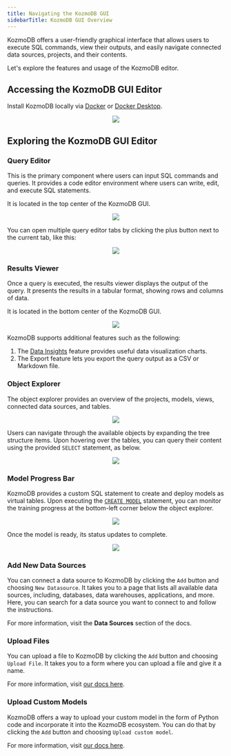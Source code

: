 ```yaml
---
title: Navigating the KozmoDB GUI
sidebarTitle: KozmoDB GUI Overview
---
```


KozmoDB offers a user-friendly graphical interface that allows users to execute SQL commands, view their outputs, and easily navigate connected data sources, projects, and their contents.

Let's explore the features and usage of the KozmoDB editor.

## Accessing the KozmoDB GUI Editor

Install KozmoDB locally via [Docker](/setup/self-hosted/docker) or [Docker Desktop](/setup/self-hosted/docker-desktop).

<p align="center">
  <img src="/assets/kozmodb_gui_editor/kozmodb_editor.png" />
</p>

## Exploring the KozmoDB GUI Editor

### Query Editor

This is the primary component where users can input SQL commands and queries. It provides a code editor environment where users can write, edit, and execute SQL statements.

It is located in the top center of the KozmoDB GUI.

<p align="center">
  <img src="/assets/kozmodb_gui_editor/query_editor.png" />
</p>

You can open multiple query editor tabs by clicking the plus button next to the current tab, like this:

<p align="center">
  <img src="/assets/kozmodb_gui_editor/multiple_query_editor.png" />
</p>

### Results Viewer

Once a query is executed, the results viewer displays the output of the query. It presents the results in a tabular format, showing rows and columns of data.

It is located in the bottom center of the KozmoDB GUI.

<p align="center">
  <img src="/assets/kozmodb_gui_editor/results_viewer.png" />
</p>

KozmoDB supports additional features such as the following:

1. The [Data Insights](/sql/data-insights) feature provides useful data visualization charts.
2. The Export feature lets you export the query output as a CSV or Markdown file.

### Object Explorer

The object explorer provides an overview of the projects, models, views, connected data sources, and tables.

<p align="center">
  <img src="/assets/kozmodb_gui_editor/object_explorer.png" />
</p>

Users can navigate through the available objects by expanding the tree structure items. Upon hovering over the tables, you can query their content using the provided `SELECT` statement, as below.

<p align="center">
  <img src="/assets/kozmodb_gui_editor/object_explorer_query.png" />
</p>

### Model Progress Bar

KozmoDB provides a custom SQL statement to create and deploy models as virtual tables. Upon executing the [`CREATE MODEL`](/sql/create/model) statement, you can monitor the training progress at the bottom-left corner below the object explorer.

<p align="center">
  <img src="/assets/kozmodb_gui_editor/create_model_1.png" />
</p>

Once the model is ready, its status updates to complete.

<p align="center">
  <img src="/assets/kozmodb_gui_editor/create_model_2.png" />
</p>

### Add New Data Sources

You can connect a data source to KozmoDB by clicking the `Add` button and choosing `New Datasource`. It takes you to a page that lists all available data sources, including, databases, data warehouses, applications, and more. Here, you can search for a data source you want to connect to and follow the instructions.

For more information, visit the **Data Sources** section of the docs.

### Upload Files

You can upload a file to KozmoDB by clicking the `Add` button and choosing `Upload File`. It takes you to a form where you can upload a file and give it a name.

For more information, visit [our docs here](/sql/create/file).

### Upload Custom Models

KozmoDB offers a way to upload your custom model in the form of Python code and incorporate it into the KozmoDB ecosystem. You can do that by clicking the `Add` button and choosing `Upload custom model`.

For more information, visit [our docs here](/custom-model/byom).


